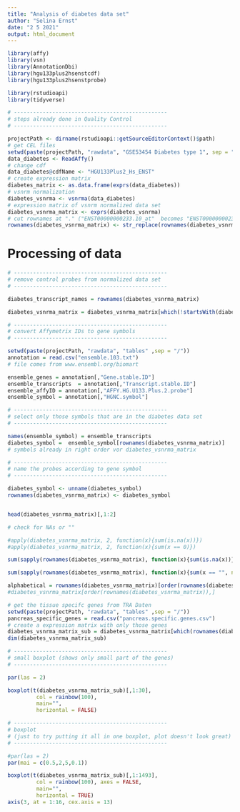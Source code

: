 ```yaml
---
title: "Analysis of diabetes data set"
author: "Selina Ernst"
date: "2 5 2021"
output: html_document
---
```


```r

library(affy)
library(vsn)
library(AnnotationDbi)
library(hgu133plus2hsenstcdf)
library(hgu133plus2hsenstprobe)

library(rstudioapi)
library(tidyverse)
```

```r
# ------------------------------------------------
# steps already done in Quality Control
# ------------------------------------------------

projectPath <- dirname(rstudioapi::getSourceEditorContext()$path)
# get CEL files
setwd(paste(projectPath, "rawdata", "GSE53454 Diabetes type 1", sep = "/"))
data_diabetes <- ReadAffy()
# change cdf
data_diabetes@cdfName <- "HGU133Plus2_Hs_ENST"
# create expression matrix
diabetes_matrix <- as.data.frame(exprs(data_diabetes))
# vsnrm normalization
diabetes_vsnrma <- vsnrma(data_diabetes)
# expression matrix of vsnrm normalized data set
diabetes_vsnrma_matrix <- exprs(diabetes_vsnrma)
# cut rownames at "." ("ENST00000000233.10_at"  becomes "ENST00000000233")
rownames(diabetes_vsnrma_matrix) <- str_replace(rownames(diabetes_vsnrma_matrix),"\\..*","")

```

# Processing of data

```r
# ------------------------------------------------
# remove control probes from normalized data set
# ------------------------------------------------

diabetes_transcript_names = rownames(diabetes_vsnrma_matrix)

diabetes_vsnrma_matrix = diabetes_vsnrma_matrix[which(!startsWith(diabetes_transcript_names, "AFFX")),] # remove control probes (AFFX) 

```

```r
# ------------------------------------------------
# convert Affymetrix IDs to gene symbols
# ------------------------------------------------

setwd(paste(projectPath, "rawdata", "tables" ,sep = "/"))
annotation = read.csv("ensemble.103.txt") 
# file comes from www.ensembl.org/biomart

ensemble_genes = annotation[,"Gene.stable.ID"]
ensemble_transcripts  = annotation[,"Transcript.stable.ID"]
ensemble_affyID = annotation[,"AFFY.HG.U133.Plus.2.probe"]
ensemble_symbol = annotation[,"HGNC.symbol"]

# ------------------------------------------------
# select only those symbols that are in the diabetes data set
# ------------------------------------------------

names(ensemble_symbol) = ensemble_transcripts 
diabetes_symbol =  ensemble_symbol[rownames(diabetes_vsnrma_matrix)]
# symbols already in right order vor diabetes_vsnrma_matrix

# ------------------------------------------------
# name the probes according to gene symbol
# ------------------------------------------------

diabetes_symbol <- unname(diabetes_symbol)
rownames(diabetes_vsnrma_matrix) <- diabetes_symbol


head(diabetes_vsnrma_matrix)[,1:2]
```

```r
# check for NAs or "" 

#apply(diabetes_vsnrma_matrix, 2, function(x){sum(is.na(x))})
#apply(diabetes_vsnrma_matrix, 2, function(x){sum(x == 0)})

sum(sapply(rownames(diabetes_vsnrma_matrix), function(x){sum(is.na(x))})) # 112 are NA

sum(sapply(rownames(diabetes_vsnrma_matrix), function(x){sum(x == "", na.rm = TRUE)})) # 1096 are ""

```

```r
alphabetical = rownames(diabetes_vsnrma_matrix)[order(rownames(diabetes_vsnrma_matrix))]
#diabetes_vsnrma_matrix[order(rownames(diabetes_vsnrma_matrix)),]
```


```r
# get the tissue specifc genes from TRA Daten
setwd(paste(projectPath, "rawdata", "tables" ,sep = "/"))
pancreas_specific_genes = read.csv("pancreas.specific.genes.csv")
# create a expression matrix with only those genes
diabetes_vsnrma_matrix_sub = diabetes_vsnrma_matrix[which(rownames(diabetes_vsnrma_matrix) %in% pancreas_specific_genes),]
dim(diabetes_vsnrma_matrix_sub)
```

```r
# ------------------------------------------------
# small boxplot (shows only small part of the genes)
# ------------------------------------------------

par(las = 2)

boxplot(t(diabetes_vsnrma_matrix_sub)[,1:30],
         col = rainbow(100),
         main="", 
         horizontal = FALSE)

```

```r
# ------------------------------------------------
# boxplot 
# (just to try putting it all in one boxplot, plot doesn't look great)
# ------------------------------------------------

#par(las = 2)
par(mai = c(0.5,2,5,0.1))

boxplot(t(diabetes_vsnrma_matrix_sub)[,1:1493],
         col = rainbow(100), axes = FALSE,
         main="", 
         horizontal = TRUE)
axis(3, at = 1:16, cex.axis = 13)
```






